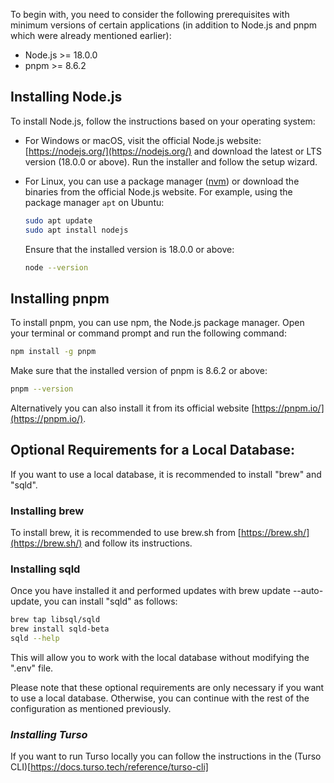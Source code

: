 To begin with, you need to consider the following prerequisites with minimum
versions of certain applications (in addition to Node.js and pnpm which were
already mentioned earlier):

- Node.js >= 18.0.0
- pnpm >= 8.6.2

## **Installing Node.js**

To install Node.js, follow the instructions based on your operating system:

- For Windows or macOS, visit the official Node.js website:
  [https://nodejs.org/](https://nodejs.org/) and download the latest or LTS
  version (18.0.0 or above). Run the installer and follow the setup wizard.

- For Linux, you can use a package manager
  ([nvm](https://github.com/nvm-sh/nvm.git/)) or download the binaries from the
  official Node.js website. For example, using the package manager `apt` on
  Ubuntu:

  ```bash
  sudo apt update
  sudo apt install nodejs
  ```

  Ensure that the installed version is 18.0.0 or above:

  ```bash
  node --version
  ```

## **Installing pnpm**

To install pnpm, you can use npm, the Node.js package manager. Open your
terminal or command prompt and run the following command:

```bash
npm install -g pnpm
```

Make sure that the installed version of pnpm is 8.6.2 or above:

```bash
pnpm --version
```

Alternatively you can also install it from its official website
[https://pnpm.io/](https://pnpm.io/).

## **Optional Requirements for a Local Database:**

If you want to use a local database, it is recommended to install "brew" and
"sqld".

### **Installing brew**

To install brew, it is recommended to use brew.sh from
[https://brew.sh/](https://brew.sh/) and follow its instructions.

### **Installing sqld**

Once you have installed it and performed updates with brew update --auto-update,
you can install "sqld" as follows:

```bash
brew tap libsql/sqld
brew install sqld-beta
sqld --help
```

This will allow you to work with the local database without modifying the ".env"
file.

Please note that these optional requirements are only necessary if you want to
use a local database. Otherwise, you can continue with the rest of the
configuration as mentioned previously.

### **_Installing Turso_**

If you want to run Turso locally you can follow the instructions in the (Turso
CLI)[https://docs.turso.tech/reference/turso-cli]
